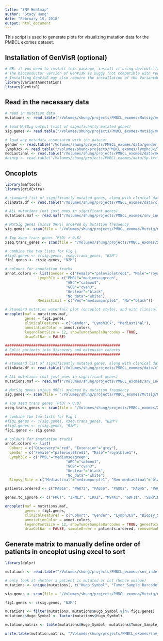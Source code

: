 ```yaml
---
title: "SNV Heatmap"
author: "Stacy Hung"
date: "February 19, 2018"
output: html_document
---
```


This script is used to generate plots for visualizing mutation data for the PMBCL exomes dataset.

## Installation of GenVisR (optional)
```r
# NB: if you need to install this package, install it using devtools from the github source!!!
# The bioconductor version of GenVisR is buggy (not compatible with required libraries)
# Installing GenVisR may also require the installation of the VariantAnnotation pacakge (from bioconductor)
library(VariantAnnotation)
library(GenVisR)
```

## Read in the necessary data

```r
# read in mutation data
mutations <- read.table("/Volumes/shung/projects/PMBCL_exomes/Mutsig/mutsig_input/mutation_file/singles_and_pairs/singles_and_pairs.snvs_and_indels.somatic_modified_effects.removed_non_genes.singles_AF_filtered.maf", sep = "\t", header = TRUE, fill = TRUE)

# load MutSig output (list of significantly mutated genes)
sig.genes <- read.table("/Volumes/shung/projects/PMBCL_exomes/Mutsig/mutsig_output/pairs/ensembl_ids_with_coverage_data_v3/pairs.snvs_indels.ensembl.coverage.v3.sig_genes.refseq.txt", sep = "\t", header = TRUE, na.strings = "NA")

# load any metadata associated with the dataset
gender <- read.table("/Volumes/shung/projects/PMBCL_exomes/data/gender.txt", sep = "\t", header = TRUE)
lymph3cx <- read.table("/Volumes/shung/projects/PMBCL_exomes/lymphc3x/lymph3cx.txt", sep = "\t", header = TRUE)
mediastinal <- read.table("/Volumes/shung/projects/PMBCL_exomes/data/mediastinal.txt", sep = "\t", header = TRUE)
#ninep <- read.table("/Volumes/shung/projects/PMBCL_exomes/data/9p.txt", sep = "\t", header = TRUE)
```

## Oncoplots

```r
library(maftools)
library(gridExtra)

# standard list of significantly mutated genes, along with clinical data annotations
clinData.df <- read.table("/Volumes/shung/projects/PMBCL_exomes/data/clinData.v2.txt", sep = "\t", header = TRUE)

# ALL mutations (not just ones in significant genes)
mutations.maf <- read.maf("/Volumes/shung/projects/PMBCL_exomes/snv_indel_analysis/maf/mutation_summary-paired_and_unpaired.maf", clinicalData = clinData.df)

# MutSig genes (minus ORFs) ordered by mutation frequency
sig.genes <- scan(file = "/Volumes/shung/projects/PMBCL_exomes/Mutsig/mutsig_output/pairs/ensembl_ids_with_coverage_data_v3/sig.genes.no_orfs.txt", what = 'character')

# Top Xseq trans genes (P(D) > 0.8)
xseq.trans_genes <- scan(file = "/Volumes/shung/projects/PMBCL_exomes/XSeq/analysis/trans/trans-analysis-top_genes.txt", what = 'character')

# combine the two lists for Fig 1
#fig1.genes <- c(sig.genes, xseq.trans_genes, "B2M")
fig1.genes <- c(sig.genes, "B2M")

# colours for annotation tracks
annot.colors <- list(Gender = c("Female"="palevioletred1", "Male"="royalblue1"),
               Lymph3Cx = c("PMBL"="mediumseagreen", 
                            "ABC"="salmon1", 
                            "GCB"="cyan3", 
                            "Unclear"="black", 
                            "No_data"="white"),
               Mediastinal = c("Yes"="mediumpurple1", "No"="black"))

# Standard mutation waterfall plot (oncoplot style), and with clinical annotations
oncoplot(maf = mutations.maf, 
         genes = fig1.genes, 
         clinicalFeatures = c("Gender", "Lymph3Cx", "Mediastinal"),
         annotationColor = annot.colors, 
         legendFontSize = 12, showTumorSampleBarcodes = TRUE,
         drawColBar = FALSE)

#####################################################
# Split patients into discovery and extension cohorts
#####################################################

# standard list of significantly mutated genes, along with clinical data annotations 
clinData.df <- read.table("/Volumes/shung/projects/PMBCL_exomes/data/clinData.v4.txt", sep = "\t", header = TRUE)

# ALL mutations (not just ones in significant genes)
mutations.maf <- read.maf("/Volumes/shung/projects/PMBCL_exomes/snv_indel_analysis/maf/mutation_summary-paired_and_unpaired.maf", clinicalData = clinData.df)

# MutSig genes (minus ORFs) ordered by mutation frequency
sig.genes <- scan(file = "/Volumes/shung/projects/PMBCL_exomes/Mutsig/mutsig_output/pairs/ensembl_ids_with_coverage_data_v3/sig.genes.no_orfs.txt", what = 'character')

# Top Xseq trans genes (P(D) > 0.8)
xseq.trans_genes <- scan(file = "/Volumes/shung/projects/PMBCL_exomes/XSeq/analysis/trans/trans-analysis-top_genes.txt", what = 'character')

# combine the two lists for Fig 1
#fig1.genes <- c(sig.genes, xseq.trans_genes, "B2M")
#fig1.genes <- c(sig.genes, "B2M")
fig1.genes <- sig.genes

# colours for annotation tracks
annot.colors <- list(
  Cohort = c("Discovery"="red", "Extension"="grey"),
  Gender = c("Female"="palevioletred1", "Male"="royalblue1"),
  Lymph3Cx = c("PMBL"="mediumseagreen", 
                            "ABC"="salmon1", 
                            "GCB"="cyan3", 
                            "Unclear"="black", 
                            "No_data"="white"),
  Biopsy_Site = c("Mediastinal"="mediumpurple1", "Non-mediastinal"="black"))

patients.ordered <- c("PA016", "PA073", "PA056", "PA002", "PA045", "PA072", "PA070", "PA018", "PA009", "PA010", "PA011", "PA003", "PA014", "PA069", "PA001", "PA013", "PA021", "PA017", "PA015", "PA034", "PA032", "PA033", "PA005", "PA062", "PA089", "PA027", "PA026", "PA086", "PA093", "PA042", "PA035", "PA053", "PA054", "PA031", "PA065", "PA076", "PA097", "PA064", "PA058", "PA008", "PA050", "PA067", "PA066", "PA004", "PA082", "PA068", "PA028", "PA052", "PA051", "PA079", "PA038", "PA024", "PA083", "PA096", "PA075", "PA037", "PA049", "PA006", "PA080", "PA091", "PA077", "PA020", "PA063", "PA088", "PA094", "PA022", "PA061", "PA029", "PA092", "PA041", "PA040", "PA048", "PA039", "PA043", "PA055", "PA044", "PA060", "PA036", "PA071", "PA057", "PA023", "PA007", "PA025", "PA059", "PA019", "PA085", "PA095", "PA047", "PA030", "PA078", "PA074", "PA084", "PA087", "PA081")

genes.to_ignore <- c("FPGT", "IFNL3", "IRX2", "MS4A1", "GDF11", "SERPINB3", "TSPAN19", "ALX1", "KLF9", "LHFPL3", "SPINK1")

oncoplot(maf = mutations.maf, 
         genes = fig1.genes, 
         clinicalFeatures = c("Cohort", "Gender", "Lymph3Cx", "Biopsy_Site"),
         annotationColor = annot.colors, 
         legendFontSize = 12, showTumorSampleBarcodes = TRUE, genesToIgnore = genes.to_ignore,
         drawColBar = FALSE, sampleOrder = patients.ordered, removeNonMutated = FALSE)

```

## Generate matrix to manually define order of patients in oncoplot using excel to sort

```r
library(dplyr)

mutations <- read.table("/Volumes/shung/projects/PMBCL_exomes/snv_indel_analysis/maf/mutation_summary-paired_and_unpaired.maf", sep = "\t", header = TRUE, fill = TRUE)

# only look at whether a patient is mutated or not (hence unique)
mutations <- unique(mutations[, c("Hugo_Symbol", "Tumor_Sample_Barcode")])

sig.genes <- scan(file = "/Volumes/shung/projects/PMBCL_exomes/Mutsig/mutsig_output/pairs/ensembl_ids_with_coverage_data_v3/sig.genes.no_orfs.txt", what = 'character')

fig1.genes <- c(sig.genes, "B2M")

mutations <- filter(mutations, mutations$Hugo_Symbol %in% fig1.genes)
mutations$Hugo_Symbol <- factor(mutations$Hugo_Symbol)

mutation.matrix <- table(mutations$Hugo_Symbol, mutations$Tumor_Sample_Barcode)

write.table(mutation.matrix, "/Volumes/shung/projects/PMBCL_exomes/snv_indel_analysis/mutation_matrix.0_or_1.fig1_genes.txt", sep = "\t", quote = FALSE)

```
